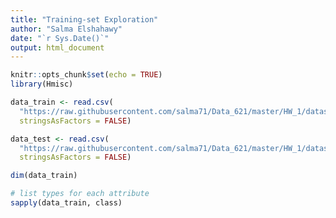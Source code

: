 ```yaml
---
title: "Training-set Exploration"
author: "Salma Elshahawy"
date: "`r Sys.Date()`"
output: html_document
---
```


```r
knitr::opts_chunk$set(echo = TRUE)
library(Hmisc)
```



```r
data_train <- read.csv(
  "https://raw.githubusercontent.com/salma71/Data_621/master/HW_1/datasets/moneyball-training-data.csv",
  stringsAsFactors = FALSE)

data_test <- read.csv(
  "https://raw.githubusercontent.com/salma71/Data_621/master/HW_1/datasets/moneyball-evaluation-data.csv",
  stringsAsFactors = FALSE)
```

```r
dim(data_train)
```
```r
# list types for each attribute
sapply(data_train, class)
```






